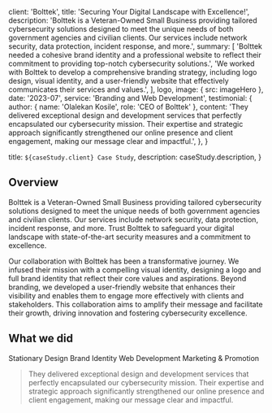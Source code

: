   client: 'Bolttek',
  title: 'Securing Your Digital Landscape with Excellence!',
  description:
    'Bolttek is a Veteran-Owned Small Business providing tailored cybersecurity solutions designed to meet the unique needs of both government agencies and civilian clients. Our services include network security, data protection, incident response, and more.',
  summary: [
    'Bolttek needed a cohesive brand identity and a professional website to reflect their commitment to providing top-notch cybersecurity solutions.',
    'We worked with Bolttek to develop a comprehensive branding strategy, including logo design, visual identity, and a user-friendly website that effectively communicates their services and values.',
  ],
  logo,
  image: { src: imageHero },
  date: '2023-07',
  service: 'Branding and Web Development',
  testimonial: {
    author: { name: 'Olalekan Kosile', role: 'CEO of Bolttek' },
    content:
      'They delivered exceptional design and development services that perfectly encapsulated our cybersecurity mission. Their expertise and strategic approach significantly strengthened our online presence and client engagement, making our message clear and impactful.',
  },
}

  title: `${caseStudy.client} Case Study`,
  description: caseStudy.description,
}

## Overview

Bolttek is a Veteran-Owned Small Business providing tailored cybersecurity solutions designed to meet the unique needs of both government agencies and civilian clients. Our services include network security, data protection, incident response, and more. Trust Bolttek to safeguard your digital landscape with state-of-the-art security measures and a commitment to excellence.

Our collaboration with Bolttek has been a transformative journey. We infused their mission with a compelling visual identity, designing a logo and full brand identity that reflect their core values and aspirations. Beyond branding, we developed a user-friendly website that enhances their visibility and enables them to engage more effectively with clients and stakeholders. This collaboration aims to amplify their message and facilitate their growth, driving innovation and fostering cybersecurity excellence.

## What we did

<TagList>
  <TagListItem>Stationary Design</TagListItem>
  <TagListItem>Brand Identity</TagListItem>
  <TagListItem>Web Development</TagListItem>
  <TagListItem>Marketing & Promotion</TagListItem>
</TagList>

<Blockquote
  author={{ name: 'Olalekan Kosile', role: 'CEO of Bolttek' }}
  image={{ src: imageQuote }}
>
  They delivered exceptional design and development services that perfectly encapsulated our cybersecurity mission. Their expertise and strategic approach significantly strengthened our online presence and client engagement, making our message clear and impactful.
</Blockquote>

<StatList>
  <StatListItem value="80%" label="Increase in Client Inquiries" />
  <StatListItem value="7x" label="Social Media Engagement" />
  <StatListItem value="4x" label="Client Satisfaction" />
  <StatListItem value="3x" label="Brand Awareness" />
</StatList>
